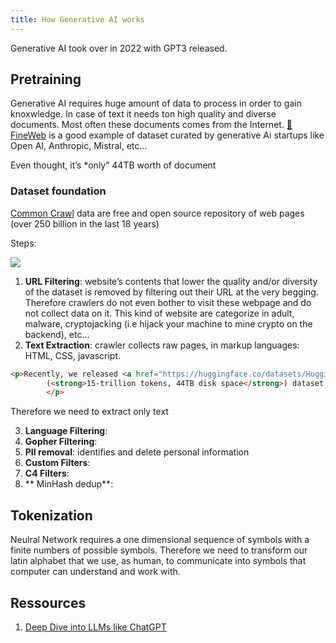 ```yaml
---
title: How Generative AI works
---
```


Generative AI took over in 2022 with GPT3 released.

## Pretraining

Generative AI requires huge amount of data to process in order to gain knoxwledge. In case of text <inference> it needs ton high quality and diverse documents. Most often these documents comes from the Internet. [🍷 FineWeb](https://huggingface.co/spaces/HuggingFaceFW/blogpost-fineweb-v1) is a good example of dataset curated by generative Ai startups like Open AI, Anthropic, Mistral, etc...

Even thought, it's *only" 44TB worth of document

### Dataset foundation

[Common Crawl](https://commoncrawl.org/) data are free and open source repository of web pages (over 250 billion in the last 18 years)

Steps:

![](fineweb-recipe.png)

1. **URL Filtering**: website's contents that lower the quality and/or diversity of the dataset is removed by filtering out their URL at the very begging. Therefore crawlers do not even bother to visit these webpage and do not collect data on it. This kind of website are categorize in adult, malware, cryptojacking (i.e hijack your machine to mine crypto on the backend), etc...
2. **Text Extraction**: crawler collects raw pages, in markup languages: HTML, CSS, javascript.

```html
<p>Recently, we released <a href="https://huggingface.co/datasets/HuggingFaceFW/fineweb"><strong>🍷 FineWeb</strong></a>, a new, large-scale
        (<strong>15-trillion tokens, 44TB disk space</strong>) dataset for LLM pretraining. FineWeb is derived from 96 <a href="https://commoncrawl.org/">CommonCrawl</a> snapshots and produces <strong>better-performing LLMs than other open pretraining datasets</strong>. To bring more clarity in machine learning and advance the open understanding of how to train good quality large language models, we carefully documented and ablated all of the design choices used in FineWeb, including in-depth investigations of deduplication and filtering strategies. The present long form report is a deep dive in how to create a large and high-quality web-scale dataset for LLM pretraining. The dataset itself, 🍷 FineWeb, is available <a href="https://huggingface.co/datasets/HuggingFaceFW/fineweb">here</a>.
        </p>
```

Therefore we need to extract only text

3. **Language Filtering**:
4. **Gopher Filtering**:
5. **PII removal**: identifies and delete personal information
6. **Custom Filters**:
7. **C4 Filters**:
8. ** MinHash dedup**:

## Tokenization

Neulral Network requires a one dimensional sequence of symbols with a finite numbers of possible symbols. Therefore we need to transform our latin alphabet that we use, as human, to communicate into symbols that computer can understand and work with.

## Ressources

1. [Deep Dive into LLMs like ChatGPT](https://www.youtube.com/watch?v=7xTGNNLPyMI)
